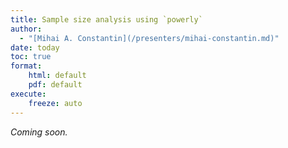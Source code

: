 ```yaml
---
title: Sample size analysis using `powerly`
author:
  - "[Mihai A. Constantin](/presenters/mihai-constantin.md)"
date: today
toc: true
format:
    html: default
    pdf: default
execute:
    freeze: auto
---
```


*Coming soon.*
